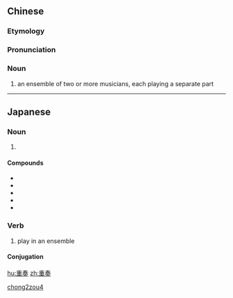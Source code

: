 ==Chinese==
{{zh-forms}}

===Etymology===
{{rfe|lang=zh}}

===Pronunciation===
{{zh-pron
|m=chóngzòu
|mn=têng-chàu
|cat=n
}}

===Noun===
{{zh-noun}}

# {{lb|zh|music}} an ensemble of two or more musicians, each playing a separate part

[[Category:zh:Music|chong2zou4]]

----

==Japanese==
{{ja-kanjitab|じゅう|そう|yomi=on}}

===Noun===
{{ja-noun|じゅうそう}}

# {{l|en|ensemble|id=a group of musicians, dancers etc who perform together; the chorus of a ballet company}}

====Compounds====
* {{l/ja|二重奏}}
* {{l/ja|三重奏}}
* {{l/ja|四重奏}}
* {{l/ja|五重奏}}
* {{l/ja|六重奏}}

===Verb===
{{ja-verb-suru|じゅうそう}}

# play in an ensemble

====Conjugation====
{{ja-suru|じゅうそう}}

[[hu:重奏]]
[[zh:重奏]]